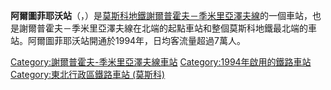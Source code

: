 {{Infobox station 
|name          = 阿爾圖菲耶沃
|native_name   = Алтуфьево
|native_name_lang=ru
|type          = [[莫斯科地鐵|莫斯科地鐵]]車站
|image         = Metro MSK Line9 Altufyevo.jpg
|image_size    = 
|image_caption = 
|address       = [[東北行政區_(莫斯科)|東北行政區]]{{link-en|碧比列沃區|Bibirevo District}}<br />{{link-en|利安諾佐沃區|Lianozovo District}}
|borough       = [[莫斯科|莫斯科]]
|country       = [[俄羅斯|俄羅斯]]
|coordinates   = {{coord|55.8980|37.5870|display=inline,title}}
|line          = {{MOSMETRO-bull|9|text=1}}
|other         = 
|structure     = 淺層{{link-en|單拱門車站|single-vault station}}
|platform      = 1個[[島式月台|島式月台]]
|depth         = {{convert|9|m}}
|levels        = 1層
|tracks        = 2條
|parking       = 無
|opened        = {{start date and age|df=yes|1994|07|15}}
|closed        = 
|rebuilt       = 
|ADA           = 
|code          = 129
|owned         = 莫斯科地鐵
|zone          = 
|former        = 
|passengers    = 
|pass_year     = 
|pass_percent  = 
|pass_system   = 
|mpassengers   = 
|services      = 
|map_type      = Moscow Ring Road
|AlternativeMap= Moscow map MKAD grayscale.png
|map_overlay   = Moscow metro map including line 14.svg
|map_caption   = 
|route_map     = 
|map_state     = collapsed
}}
'''阿爾圖菲耶沃站'''（{{lang-rus|Алтуфьево|Altufyevo}}，{{IPA-ru|ɐlˈtufʲjɪvə|IPA}}）是[[莫斯科地鐵|莫斯科地鐵]][[謝爾普霍夫－季米里亞澤夫線|謝爾普霍夫－季米里亞澤夫線]]的一個車站，也是謝爾普霍夫－季米里亞澤夫線在北端的起點車站和整個莫斯科地鐵最北端的車站。阿爾圖菲耶沃站開通於1994年，日均客流量超過7萬人。
{{謝爾普霍夫－季米里亞澤夫線}}
[[Category:謝爾普霍夫-季米里亞澤夫線車站|Category:謝爾普霍夫-季米里亞澤夫線車站]]
[[Category:1994年啟用的鐵路車站|Category:1994年啟用的鐵路車站]]
[[Category:東北行政區鐵路車站_(莫斯科)|Category:東北行政區鐵路車站 (莫斯科)]]